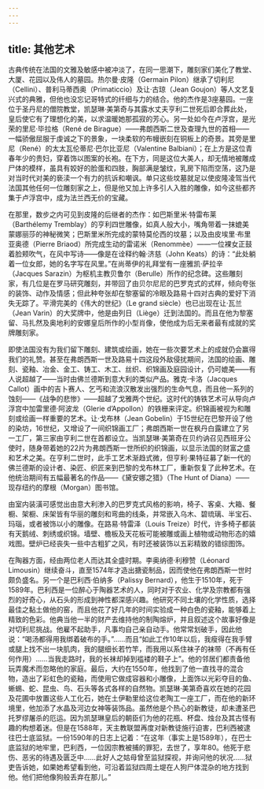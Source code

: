```yaml
---
---
---
```

title: 其他艺术
---




古典传统在法国的文雅及敏感中被冲淡了，在同一思潮下，雕刻家们美化了教堂、大厦、花园以及伟人的墓园。热尔曼·皮隆（Germain Pilon）继承了切利尼（Cellini）、普利马蒂西奥（Primaticcio）及让·古琼（Jean Goujon）等人文艺复兴式的典雅，但他也没忘记哥特式的纤细与力的结合。他的杰作是3座墓园。一座位于圣丹尼的僧院教堂，凯瑟琳·美第奇与其露水丈夫亨利二世死后即合葬此处，皇后使它有了理想化的美，以求温暖她那孤寂的芳心。另一处如今在卢浮宫，是光荣的里尼·毕拉格（René de Birague）——弗朗西斯二世及查理九世的首相——一幅骄傲屈服于虔诚之下的景象，一块柔软的布幔嵌刻在铜板上的奇景。其旁是里尼（René）的太太瓦伦蒂尼·巴尔比亚尼（Valentine Balbiani）；在上方是这位青春年少的贵妇，穿着饰以图案的长袍。在下方，同是这位大美人，却无情地被雕成尸体的模样，虽具有姣好的脸蛋和四肢，胸部满是皱纹，乳房下陷而空荡，这乃是对当时代对美的亵渎一个有力的抗诉和嘲讽。单只这些坟墓就足以使皮隆凌驾当代法国其他任何一位雕刻家之上，但是他又加上许多引人入胜的雕像，如今这些都齐集于卢浮宫中，成为法兰西无价的宝藏。

在那里，数步之内可见到皮隆的后继者的杰作：如巴斯里米·特雷布莱（Barthélemy Tremblay）的亨利四世雕像，如真人般大小，嘴角带着一抹媲美蒙娜丽莎的神秘微笑；巴斯里米所完成的蒙特莫伦西的坟墓；以及由皮埃里·布里亚奥德（Pierre Briaod）所完成生动的雷诺米（Renommèe）——一位裸女正鼓着脸颊吹气，在风中写诗——像是在诠释约翰·济慈（John Keats）的诗：“此处躺着一位女郎，她的名字写在风里。”在尚蒂伊的礼拜堂有一座雅凯·萨拉辛（Jacques Sarazin）为枢机主教贝鲁尔（Berulle）所作的纪念碑。这些雕刻家，有几位是在罗马研究雕刻，并带回了由贝尔尼尼的巴罗克式的式样，倾向夸张的装饰、动作及情感；但此种夸张却在黎塞留的冷眼及路易十四对古典的爱好下消失无踪了。平滑完美的《伟大的世纪》（Le grand siècle）也已出现在让·瓦兰（Jean Varin）的大奖牌中，他是由列日（Liège）迁到法国的。而且在他为黎塞留、马扎然及奥地利的安娜皇后所作的小型肖像，使他成为后无来者最有成就的奖牌雕刻家。

即使法国没有为我们留下雕刻、建筑或绘画，她在一些次要艺术上的成就仍会赢得我们的礼赞。甚至在弗朗西斯一世及路易十四这段外敌侵扰期间，法国的绘画、雕刻、瓷釉、冶金、金工、铸工、木工、丝织、织锦画及庭园设计，仍可媲美——有人说超越了——当时由佛兰德斯到意大利的类似产品。雅克·卡洛（Jacques Callot）画中的吉卜赛人、乞丐和流浪汉散发出强烈的生命气息，而且他一系列的蚀刻——《战争的悲惨》——超越了戈雅两个世纪。这时代的铸铁艺术可从导向卢浮宫中加雷里德·阿波龙（Glerie d’Appollon）的铁栅来评定。织锦画被视为和雕刻或绘画一样重要的艺术。让·戈布林（Jean Gobelin）于15世纪在巴黎开设了他的染坊，16世纪，又增设了一间织锦画工厂；弗朗西斯一世在枫丹白露建立了另一工厂，第三家由亨利二世在首都设立。当凯瑟琳·美第奇在贝约讷召见西班牙公使时，随身带着她的22片为弗朗西斯一世所织的织锦画，以显示法国的财富之盛和艺术之美。在亨利二世时，此手工艺术渐趋式微，但亨利·果特征募了新一代的佛兰德斯的设计者、染匠、织匠来到巴黎的戈布林工厂，重新恢复了此种艺术。在他统治期间有五幅最著名的作品——《黛安娜之猎》（The Hunt of Diana）——现存纽约的摩根（Morgan）图书馆。

由室内装潢可感觉出由意大利渗入的巴罗克式风格的影响，椅子、客桌、大箱、餐橱、架橱、床架皆有华丽的雕刻和弯曲的线条，并常嵌入乌木、碧琉璃、半宝石、玛瑙，或者被饰以小的雕像。在路易·特雷泽（Louis Treize）时代，许多椅子都装有天鹅绒、刺绣或织锦。墙壁、檐板及天花板可能被雕或画上植物或动物形态的嬉戏图。壁炉已经丧失一些中古粗犷之风，有时还被装饰以五彩精致的错综图饰。

在陶器方面，经由两位老人而达其全盛时期。李奥纳德·利穆赞（Léonard Limousin）继续奋斗，直至1574年才造出搪瓷制品，因而使他在弗朗西斯一世时颇负盛名。另一个是巴利西·伯纳多（Palissy Bernard），他生于1510年，死于1589年。巴利西是一位醉心于陶器艺术的人，同时对于农业、化学及宗教都有强烈的好奇心，从石头的形成到神性都深感兴趣。他研究不同土壤的化学性质，选择最佳之黏土做他的窑，而且他花了好几年的时间实验成一种白色的瓷釉，能够着上精致的色彩。他典当他一半的财产去维持他的制陶熔炉，并且叙述这个故事好像是对切利尼挑战。他雇不起助手，凡事均自己亲自动手。他常常划破手，因此他说：“喝汤都得用我绑着破布的手。”……而且“如此工作10年以后，我瘦得在我手臂或腿上找不出一块肌肉，我的腿细长若竹竿，而我用以系住袜子的袜带（不再有任何作用）……当我走路时，我的长袜却掉到褴褛的鞋子上”。他的邻居们都责备他玩弄魔术而忽略他的家庭。最后，大约在1550年，他找到了他一直找寻的混合物，造出了彩虹色的瓷釉，而使用它做成容器和小雕像，上面饰以光彩夺目的鱼、蜥蜴、蛇、昆虫、鸟、石头等各式各样的自然物。凯瑟琳·美第奇喜欢在她的花园及花圃中放置这些人工化石，她在土伊勒里给这位老陶工一座工厂，而在他的新环境里，他加添了水晶及河边女神等装饰品。虽然他是个热心的新教徒，却未遭圣巴托罗缪屠杀的厄运。因为凯瑟琳皇后的朝臣们为他的花瓶、杯盘、烛台及其古怪有趣的构想着迷。但是在1588年，天主教联盟再度对新教徒施行迫害，巴利西被逮往巴士底监狱。一份1590年的日志上记着：“在这年（事实上是1589年），在巴士底监狱的地牢里，巴利西，一位因宗教被捕的罪犯，去世了，享年80。他死于悲伤、恶劣的待遇及匮乏中……此好人之姑母曾至监狱探视，并询问他的状况……狱吏告诉她，如果她希望看到他，可沿着监狱四周土堤在人狗尸体混杂的地方找到他。他们把他像狗般丢弃在那儿。”